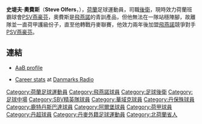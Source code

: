 {{Infobox Football biography
| playername= 奧費斯
| dateofbirth = {{birth date and age|1982|2|25}}
| cityofbirth = [[哈勒姆|哈勒姆]]
| countryofbirth = [[荷蘭|荷蘭]]
| height = {{height|m=1.79}}
| position = [[後衛_(足球)|後衛]]、[[中場|中場]]
| currentclub  = [[PSV燕豪芬|PSV燕豪芬]]
| clubnumber = 19
| youthyears = 
| youthclubs = 奧斯特沃爾德<br>{{tsl|en|HFC Haarlem||哈亞姆}}<br>[[飛燕諾|飛燕諾]]
| years = 2000-01<br>2001-03<br>2003-04<br>2004-05<br>2005-05<br>2005-07<br>2007-09<br>2010-
| clubs = [[飛燕諾|飛燕諾]]<br>[[SBV精英|SBV精英]]<br>[[RKC華域克|RKC華域克]]<br>[[SBV精英|SBV精英]]<br>[[丹保殊|丹保殊]]<br>[[鹿特丹斯巴達|鹿特丹斯巴達]]<br>[[阿爾堡|阿爾堡]]<br>[[PSV燕豪芬|PSV燕豪芬]]
| caps(goals) = 1 (0)<br>78 (5)<br>32 (1)<br>12 (1)<br>16 (1)<br>51 (1)<br>56 (1)<br>0 (0)
| pcupdate = 20 February 2009
}}

'''史堤夫·奧費斯'''（'''Steve Olfers'''，{{bd|1982年|2月25日|catIDx=Steve Olfers}}），[[荷蘭|荷蘭]]足球運動員，司職[[後衛_(足球)|後衛]]，現時效力荷蘭班霸球會[[PSV燕豪芬|PSV燕豪芬]]，奧費斯是[[飛燕諾|飛燕諾]]的青訓產品，但他無法在一隊站穩陣腳，故離隊並一直荷甲護級份子，直至他轉戰丹麥聯賽，他效力兩年後加盟[[飛燕諾|飛燕諾]]競爭對手[[PSV燕豪芬|PSV燕豪芬]]。

==連結==
*{{da icon}} [https://web.archive.org/web/20120213214022/http://www.aabsport.dk/ED6266BE-9314-4D66-8A96-B9659AA504DE.W5Doc?id=def18b08-d0c9-4008-a9d1-43585c5d442f AaB profile]
*[https://web.archive.org/web/20120214022134/http://resol.dr.dk/sportservice_person.aspx?personid=129643 Career stats] at [[Danmarks_Radio|Danmarks Radio]]

{{DEFAULTSORT:Olfers, Steve}}
[[Category:荷蘭足球運動員|Category:荷蘭足球運動員]]
[[Category:飛燕諾球員|Category:飛燕諾球員]]
[[Category:足球後衛|Category:足球後衛]]
[[Category:足球中場|Category:足球中場]]
[[Category:SBV精英隊球員|Category:SBV精英隊球員]]
[[Category:華域克球員|Category:華域克球員]]
[[Category:丹保殊球員|Category:丹保殊球員]]
[[Category:鹿特丹斯巴達球員|Category:鹿特丹斯巴達球員]]
[[Category:阿爾堡球員|Category:阿爾堡球員]]
[[Category:荷甲球員|Category:荷甲球員]]
[[Category:丹超球員|Category:丹超球員]]
[[Category:丹麥外籍足球運動員|Category:丹麥外籍足球運動員]]
[[Category:北荷蘭省人|Category:北荷蘭省人]]